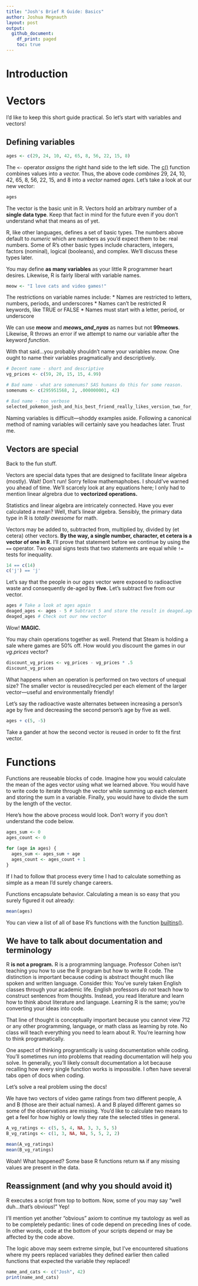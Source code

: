 ```yaml
---
title: "Josh's Brief R Guide: Basics"
author: Joshua Megnauth
layout: post
output:
  github_document:
    df_print: paged
    toc: true
---
```

# Introduction

# Vectors
I'd like to keep this short guide practical. So let's start with variables and vectors!

## Defining variables
```r
ages <- c(29, 24, 10, 42, 65, 8, 56, 22, 15, 8)
```

The `<-` operator _assigns_ the right hand side to the left side. The [c()](https://www.rdocumentation.org/packages/base/versions/3.6.2/topics/c) function combines values into a _vector._ Thus, the above code _combines_ 29, 24, 10, 42, 65, 8, 56, 22, 15, and 8 into a _vector_ named _ages._ Let's take a look at our new vector:

```r
ages
```

The vector is the basic unit in R. Vectors hold an arbitrary number of a **single data type**. Keep that fact in mind for the future even if you don't understand what that means as of yet.

R, like other languages, defines a set of basic types. The numbers above default to _numeric_ which are numbers as you'd expect them to be: real numbers. Some of R's other basic types include characters, integers, factors (nominal), logical (booleans), and complex. We'll discuss these types later.

You may define **as many variables** as your little R programmer heart desires. Likewise, R is fairly liberal with variable names.

```r
meow <- "I love cats and video games!"
```

The restrictions on variable names include: 
* Names are restricted to letters, numbers, periods, and underscores
* Names can't be restricted R keywords, like TRUE or FALSE
* Names must start with a letter, period, or underscore

We can use **meow** and **_meows_and_nyas_** as names but not **99meows**. Likewise, R throws an error if we attempt to name our variable after the keyword _function_.

With that said...you probably shouldn't name your variables _meow._ One ought to name their variables pragmatically and descriptively.

```r
# Decent name - short and descriptive
vg_prices <- c(59, 20, 15, 15, 4.99)

# Bad name - what are somenums? SAS humans do this for some reason.
somenums <- c(295951568, 2, .000000001, 42)

# Bad name - too verbose
selected_pokemon_josh_and_his_best_friend_really_likes_version_two_for_Rlang <- c("Espeon", "Drampa")
```

Naming variables is difficult---shoddy examples aside. Following a canonical method of naming variables will certainly save you headaches later. Trust me.

## Vectors are special

Back to the fun stuff.

Vectors are special data types that are designed to facilitate linear algebra (mostly). Wait! Don't run! Sorry fellow mathemaphobes. I should've warned you ahead of time. We'll scarcely look at any equations here; I only had to mention linear algrebra due to **vectorized operations.**

Statistics and linear algebra are intricately connected. Have you ever calculated a mean? Well, that's linear algebra. Sensibly, the primary data type in R is _totally awesome_ for math.

Vectors may be added to, subtracted from, multiplied by, divided by (et cetera) other vectors. **By the way, a single number, character, et cetera is a vector of one in R.** I'll prove that statement before we continue by using the `==` operator. Two equal signs tests that two statements are equal while `!=` tests for inequality.

```r
14 == c(14)
c('j') == 'j'
```

Let's say that the people in our _ages_ vector were exposed to radioactive waste and consequently de-aged by **five.** Let's subtract five from our vector.

```r
ages # Take a look at ages again
deaged_ages <- ages - 5 # Subtract 5 and store the result in deaged.ages
deaged_ages # Check out our new vector
```

Wow! **MAGIC.**

You may chain operations together as well. Pretend that Steam is holding a sale where games are 50% off. How would you discount the games in our _vg.prices_ vector?

```r
discount_vg_prices <- vg_prices - vg_prices * .5
discount_vg_prices
```

What happens when an operation is performed on two vectors of unequal size? The smaller vector is reused/recycled per each element of the larger vector---useful and environmentally friendly!

Let's say the radioactive waste alternates between increasing a person's age by five and decreasing the second person's age by five as well.

```r
ages + c(5, -5)
```

Take a gander at how the second vector is reused in order to fit the first vector.

# Functions
Functions are reuseable blocks of code. Imagine how you would calculate the mean of the ages vector using what we learned above. You would have to write code to iterate through the vector while summing up each element and storing the sum in a variable. Finally, you would have to divide the sum by the length of the vector.

Here's how the above process would look. Don't worry if you don't understand the code below.

```r
ages_sum <- 0
ages_count <- 0

for (age in ages) {
  ages_sum <- ages_sum + age
  ages_count <- ages_count + 1
}
```

If I had to follow that process every time I had to calculate something as simple as a mean I'd surely change careers.

Functions encapsulate behavior. Calculating a mean is so easy that you surely figured it out already:

```r
mean(ages)
```

You can view a list of all of base R's functions with the function [builtins()](https://www.rdocumentation.org/packages/base/versions/3.6.2/topics/builtins).

## We have to talk about documentation and terminology
R **is not a program.** R is a programming language. Professor Cohen isn't teaching you how to use the R program but how to write R code. The distinction is important because coding is abstract thought much like spoken and written language. Consider this: You've surely taken English classes through your academic life. English professors _do not_ teach how to construct sentences from thoughts. Instead, you read literature and learn how to think about literature and language. Learning R is the same; you're converting your ideas into code.

That line of thought is conceptually important because you cannot view 712 or any other programming, language, or math class as learning by rote. No class will teach everything you need to learn about R. You're learning how to think programatically.

One aspect of thinking programtically is using documentation while coding. You'll sometimes run into problems that reading documentation will help you solve. In generally, you'll likely consult documentation a lot because recalling how every single function works is impossible. I often have several tabs open of docs when coding.

Let's solve a real problem using the docs!

We have two vectors of video game ratings from two different people, A and B (those are their actual names). A and B played different games so some of the observations are missing. You'd like to calculate two means to get a feel for how highly or lowly they rate the selected titles in general.

```r
A_vg_ratings <- c(5, 5, 4, NA, 3, 3, 5, 5)
B_vg_ratings <- c(1, 3, NA, NA, 5, 5, 2, 2)

mean(A_vg_ratings)
mean(B_vg_ratings)
```

Woah! What happened? Some base R functions return `NA` if any missing values are present in the data. 

## Reassignment (and why you should avoid it)
R executes a script from top to bottom. Now, some of you may say "well duh...that's obvious!" Yep!

I'll mention yet another "obvious" axiom to continue my tautology as well as to be completely pedantic: lines of code depend on preceding lines of code. In other words, code at the bottom of your scripts depend or may be affected by the code above.

The logic above may seem extreme simple, but I've encountered situations where my peers replaced variables they defined earlier then called functions that expected the variable they replaced!

```r
name_and_cats <- c("Josh", 42)
print(name_and_cats)
```
